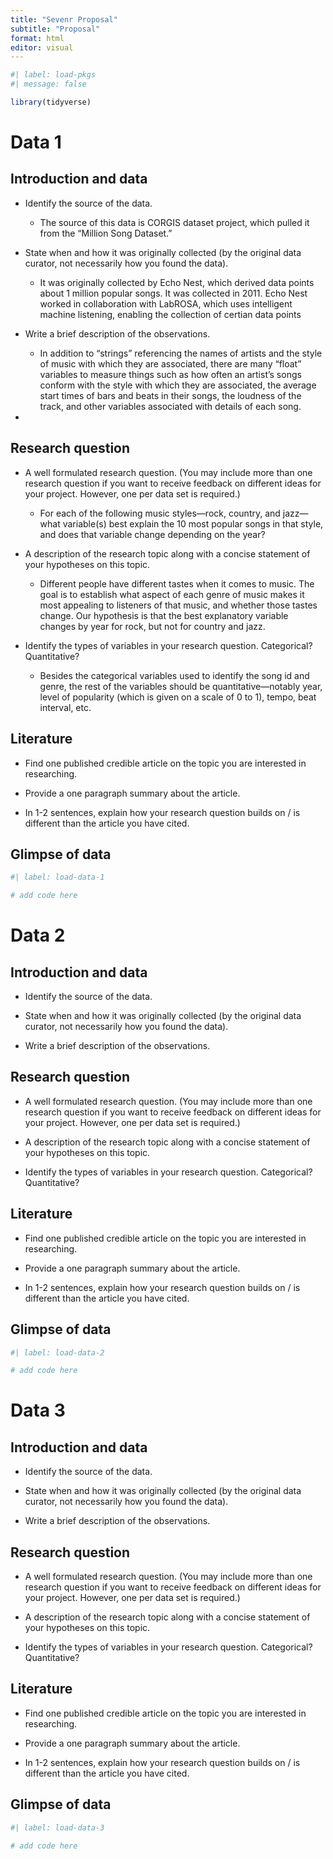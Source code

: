 ```yaml
---
title: "Sevenr Proposal"
subtitle: "Proposal"
format: html
editor: visual
---
```


```r
#| label: load-pkgs
#| message: false

library(tidyverse)
```

# Data 1

## Introduction and data

-   Identify the source of the data.

    -   The source of this data is CORGIS dataset project, which pulled it from the "Million Song Dataset."

-   State when and how it was originally collected (by the original data curator, not necessarily how you found the data).

    -   It was originally collected by Echo Nest, which derived data points about 1 million popular songs. It was collected in 2011. Echo Nest worked in collaboration with LabROSA, which uses intelligent machine listening, enabling the collection of certian data points

-   Write a brief description of the observations.

    -   In addition to "strings" referencing the names of artists and the style of music with which they are associated, there are many "float" variables to measure things such as how often an artist's songs conform with the style with which they are associated, the average start times of bars and beats in their songs, the loudness of the track, and other variables associated with details of each song.

-   

## Research question

-   A well formulated research question. (You may include more than one research question if you want to receive feedback on different ideas for your project. However, one per data set is required.)

    -   For each of the following music styles---rock, country, and jazz---what variable(s) best explain the 10 most popular songs in that style, and does that variable change depending on the year?

-   A description of the research topic along with a concise statement of your hypotheses on this topic.

    -   Different people have different tastes when it comes to music. The goal is to establish what aspect of each genre of music makes it most appealing to listeners of that music, and whether those tastes change. Our hypothesis is that the best explanatory variable changes by year for rock, but not for country and jazz.

-   Identify the types of variables in your research question. Categorical? Quantitative?

    -   Besides the categorical variables used to identify the song id and genre, the rest of the variables should be quantitative---notably year, level of popularity (which is given on a scale of 0 to 1), tempo, beat interval, etc.

## Literature

-   Find one published credible article on the topic you are interested in researching.

-   Provide a one paragraph summary about the article.

-   In 1-2 sentences, explain how your research question builds on / is different than the article you have cited.

## Glimpse of data

```r
#| label: load-data-1

# add code here
```

# Data 2

## Introduction and data

-   Identify the source of the data.

-   State when and how it was originally collected (by the original data curator, not necessarily how you found the data).

-   Write a brief description of the observations.

## Research question

-   A well formulated research question. (You may include more than one research question if you want to receive feedback on different ideas for your project. However, one per data set is required.)

-   A description of the research topic along with a concise statement of your hypotheses on this topic.

-   Identify the types of variables in your research question. Categorical? Quantitative?

## Literature

-   Find one published credible article on the topic you are interested in researching.

-   Provide a one paragraph summary about the article.

-   In 1-2 sentences, explain how your research question builds on / is different than the article you have cited.

## Glimpse of data

```r
#| label: load-data-2

# add code here
```

# Data 3

## Introduction and data

-   Identify the source of the data.

-   State when and how it was originally collected (by the original data curator, not necessarily how you found the data).

-   Write a brief description of the observations.

## Research question

-   A well formulated research question. (You may include more than one research question if you want to receive feedback on different ideas for your project. However, one per data set is required.)

-   A description of the research topic along with a concise statement of your hypotheses on this topic.

-   Identify the types of variables in your research question. Categorical? Quantitative?

## Literature

-   Find one published credible article on the topic you are interested in researching.

-   Provide a one paragraph summary about the article.

-   In 1-2 sentences, explain how your research question builds on / is different than the article you have cited.

## Glimpse of data

```r
#| label: load-data-3

# add code here
```
